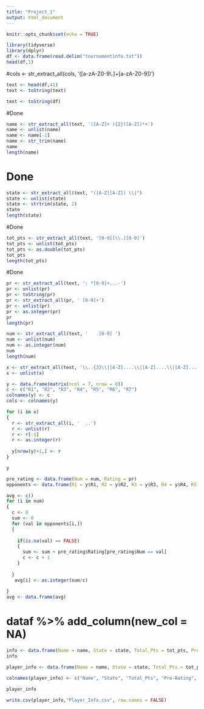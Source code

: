 ---
title: "Project_1"
output: html_document
---

```{r setup, include=FALSE}
knitr::opts_chunk$set(echo = TRUE)
```

```{r}
library(tidyverse)
library(dplyr)
df <- data.frame(read.delim("tournamentinfo.txt"))
head(df,1)
```

#cols <- str_extract_all(cols, '([a-zA-Z0-9\\.]+[a-zA-Z0-9])')
```{r}
text <- head(df,41)
text <- toString(text)

text <- toString(df)
```

#Done

```{r Name}
name <- str_extract_all(text, '([A-Z]+ ){2}([A-Z])*+')
name <- unlist(name)
name <- name[-1]
name <- str_trim(name)
name
length(name)
```
# Done
```{r State}
state <- str_extract_all(text, "([A-Z][A-Z]) \\|")
state <- unlist(state)
state <- strtrim(state, 2)
state
length(state)
```

#Done

```{r Total Points}
tot_pts <- str_extract_all(text, '[0-9][\\.][0-9]')
tot_pts <- unlist(tot_pts)
tot_pts <- as.double(tot_pts)
tot_pts
length(tot_pts)
```
#Done
```{r Pre-Rating}
pr <- str_extract_all(text, ': *[0-9]+...-')
pr <- unlist(pr)
pr <- toString(pr)
pr <- str_extract_all(pr, ' [0-9]+')
pr <- unlist(pr)
pr <- as.integer(pr)
pr
length(pr)
```

```{r Num}
num <- str_extract_all(text, '   .[0-9] ')
num <- unlist(num)
num <- as.integer(num)
num
length(num)
```


```{r Opponents}

x <- str_extract_all(text, '\\..{3}\\|[A-Z]....\\|[A-Z]....\\|[A-Z]....\\|[A-Z]....\\|[A-Z]....\\|[A-Z]....\\|[A-Z]....\\|')
x <- unlist(x)

y <- data.frame(matrix(ncol = 7, nrow = 0))
c <- c("R1", "R2", "R3", "R4", "R5", "R6", "R7")
colnames(y) <- c
cols <- colnames(y)

for (i in x)
{
  r <- str_extract_all(i, '  ..')
  r <- unlist(r)
  r <- r[-1]
  r <- as.integer(r)
  
  y[nrow(y)+1,] <- r
}

y

```

```{r opponents df}
pre_rating <- data.frame(Num = num, Rating = pr)
opponents <- data.frame(R1 = y$R1, R2 = y$R2, R3 = y$R3, R4 = y$R4, R5 = y$R5, R6 = y$R6, R7 = y$R7)

avg <- c()
for (i in num)
{
  c <- 0
  sum <- 0
  for (val in opponents[i,])
  {
  
    if(is.na(val) == FALSE)
    {
      sum <- sum + pre_rating$Rating[pre_rating$Num == val]
      c <- c + 1
    }
  
  }
   avg[i] <- as.integer(sum/c)
   
}
avg <- data.frame(avg)
```

# dataf %>% add_column(new_col = NA)

```{r Info}
info <- data.frame(Name = name, State = state, Total_Pts = tot_pts, Pre_Rt = pr, R1 = y$R1, R2 = y$R2, R3 = y$R3, R4 = y$R4, R5 = y$R5, R6 = y$R6, R7 = y$R7)
info
```


```{r Final}
player_info <- data.frame(Name = name, State = state, Total_Pts = tot_pts, Pre_Rating = pr, Avg_Op = avg)

colnames(player_info) <- c("Name", "State", "Total_Pts", "Pre-Rating", "Avg_Opp")

player_info
```
```{r csv}

write.csv(player_info,"Player_Info.csv", row.names = FALSE)

```

